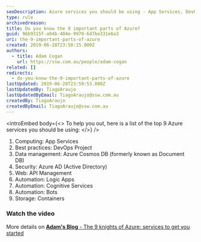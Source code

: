 ```yaml
---
seoDescription: Azure services you should be using - App Services, DevOps Project, Azure Cosmos DB, Azure AD, API Management, Logic Apps, Cognitive Services, Bots, and Containers.
type: rule
archivedreason:
title: Do you know the 9 important parts of Azure?
guid: 96b9315f-a94b-404e-9970-6d7be331e6a3
uri: the-9-important-parts-of-azure
created: 2019-06-28T23:50:15.000Z
authors:
  - title: Adam Cogan
    url: https://ssw.com.au/people/adam-cogan
related: []
redirects:
  - do-you-know-the-9-important-parts-of-azure
lastUpdated: 2019-06-28T23:59:53.000Z
lastUpdatedBy: TiagoAraujo
lastUpdatedByEmail: TiagoAraujo@ssw.com.au
createdBy: TiagoAraujo
createdByEmail: TiagoAraujo@ssw.com.au
---
```


<introEmbed
  body={<>
To help you out, here is a list of the top 9 Azure services you should be using:
  </>}
/>
1. Computing: App Services
2. Best practices: DevOps Project
3. Data management: Azure Cosmos DB (formerly known as Document DB)
4. Security: Azure AD (Active Directory)
5. Web: API Management
6. Automation: Logic Apps
7. Automation: Cognitive Services
8. Automation: Bots
9. Storage: Containers

### Watch the video

<youtubeEmbed url="https://www.youtube.com/embed/-Ac7z3YEkNI" description="" />

More details on [**Adam's Blog** - The 9 knights of Azure: services to get you started](https://adamcogan.com/2018/06/07/9-knights-azure-services-get-started/)
